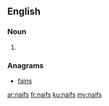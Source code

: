 ==English==

===Noun===
{{head|en|plural}}

# {{plural of|naif|lang=en|nocat=1}}

===Anagrams===
* [[fains#English|fains]]

[[ar:naifs]]
[[fr:naifs]]
[[ku:naifs]]
[[my:naifs]]